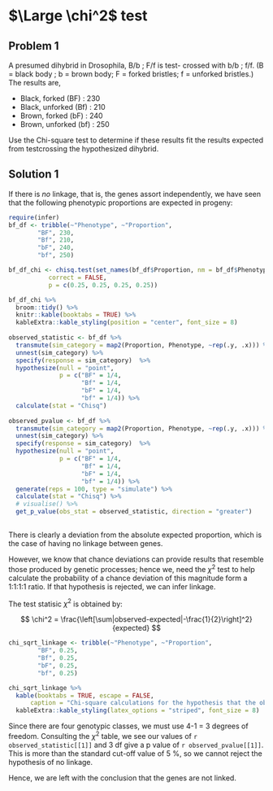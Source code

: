 # $\Large \chi^2$ test

## Problem 1

A presumed dihybrid in Drosophila, B/b ; F/f is test- crossed with b/b ; f/f. (B = black body ; b = brown body; F = forked bristles; f = unforked bristles.) The results are,

- Black, forked (BF) : 230
- Black, unforked (Bf) : 210
- Brown, forked (bF) : 240
- Brown, unforked (bf) : 250

Use the Chi-square test to determine if these results fit the results expected from testcrossing the hypothesized dihybrid.

## Solution 1

If there is _no_ linkage, that is, the genes assort independently, we have seen that the following phenotypic proportions are expected in progeny:

```r
require(infer)
bf_df <- tribble(~"Phenotype", ~"Proportion", 
        "BF", 230,
        "Bf", 210,
        "bF", 240,
        "bf", 250)

bf_df_chi <- chisq.test(set_names(bf_df$Proportion, nm = bf_df$Phenotype), 
           correct = FALSE, 
           p = c(0.25, 0.25, 0.25, 0.25))

bf_df_chi %>% 
  broom::tidy() %>% 
  knitr::kable(booktabs = TRUE) %>% 
  kableExtra::kable_styling(position = "center", font_size = 8)
  
observed_statistic <- bf_df %>% 
  transmute(sim_category = map2(Proportion, Phenotype, ~rep(.y, .x))) %>% 
  unnest(sim_category) %>% 
  specify(response = sim_category)  %>% 
  hypothesize(null = "point", 
              p = c("BF" = 1/4,
                    "Bf" = 1/4,
                    "bF" = 1/4,
                    "bf" = 1/4)) %>% 
  calculate(stat = "Chisq")
  
observed_pvalue <- bf_df %>% 
  transmute(sim_category = map2(Proportion, Phenotype, ~rep(.y, .x))) %>% 
  unnest(sim_category) %>% 
  specify(response = sim_category)  %>% 
  hypothesize(null = "point", 
              p = c("BF" = 1/4,
                    "Bf" = 1/4,
                    "bF" = 1/4,
                    "bf" = 1/4)) %>% 
  generate(reps = 100, type = "simulate") %>%
  calculate(stat = "Chisq") %>%
  # visualise() %>% 
  get_p_value(obs_stat = observed_statistic, direction = "greater")
  
```

There is clearly a deviation from the absolute expected proportion, which is the case of having no linkage between genes.

However, we know that chance deviations can provide results that resemble those produced by genetic processes; hence we, need the $\chi^2$ test to help calculate the probability of a chance deviation of this magnitude form a 1:1:1:1 ratio. If that hypothesis is rejected, we can infer linkage.

The test statisic $\chi^2$ is obtained by:

$$
\chi^2 = \frac{\left[\sum|observed-expected|-\frac{1}{2}\right]^2}{expected}
$$


```r
chi_sqrt_linkage <- tribble(~"Phenotype", ~"Proportion", 
        "BF", 0.25,
        "Bf", 0.25,
        "bF", 0.25,
        "bf", 0.25)

chi_sqrt_linkage %>% 
  kable(booktabs = TRUE, escape = FALSE, 
      caption = "Chi-square calculations for the hypothesis that the observations of four phenotypic classes is obtained due to no linkage between loci B and F.") %>% 
  kableExtra::kable_styling(latex_options = "striped", font_size = 8)
```

<!-- ```{r chi-sqrt-values, echo=FALSE, message=FALSE} -->
<!-- # Set p-values -->
<!-- p <- c(0.995, 0.99, 0.975, 0.95, 0.90, 0.10, 0.05, 0.025, 0.01, 0.005) -->
<!-- # Set degrees of freedom -->
<!-- df <- c(seq(1,20),25,30,35,40,50,100) -->
<!-- # Calculate a matrix of chisq statistics -->
<!-- m <- outer(p, df, function(x,y) qchisq(x,y)) -->
<!-- # Transpose for a better view -->
<!-- m <- t(m) -->
<!-- # Set column and row names -->
<!-- colnames(m) <- rev(p) -->
<!-- rownames(m) <- df -->
<!-- kable(m, format = "latex", booktabs = TRUE, escape = TRUE,  -->
<!--       caption = "The probabilities of exceeding different chi-square values for degrees of freedom from 1 to 50 when the expected hypothesis is true") %>%  -->
<!--   kableExtra::kable_styling(latex_options = "striped", font_size = 5) %>%  -->
<!--   kableExtra::column_spec(6, border_left = TRUE) -->
<!-- ``` -->

Since there are four genotypic classes, we must use 4-1 = 3 degrees of freedom. Consulting the $\chi^2$ table, we see our values of `r observed_statistic[[1]]` and 3 df give a p value of `r observed_pvalue[[1]]`. This is more than the standard cut-off value of 5 %, so we cannot reject the hypothesis of no linkage.

Hence, we are left with the conclusion that the genes are not linked.
